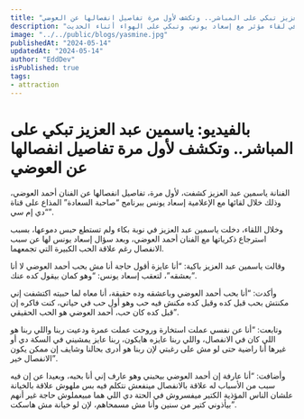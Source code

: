 ```yaml
---
title: "بالفيديو : ياسمين عبد العزيز تبكي على المباشر.. وتكشف لأول مرة تفاصيل انفصالها عن العوضي"
description: "ياسمين عبد العزيز تكشف تفاصيل انفصالها عن أحمد العوضي في لقاء مؤثر مع إسعاد يونس، وتبكي على الهواء أثناء الحديث."
image: "../../public/blogs/yasmine.jpg"
publishedAt: "2024-05-14"
updatedAt: "2024-05-14"
author: "EddDev"
isPublished: true
tags:
- attraction
---
```


# بالفيديو: ياسمين عبد العزيز تبكي على المباشر.. وتكشف لأول مرة تفاصيل انفصالها عن العوضي

الفنانة ياسمين عبد العزيز كشفت، لأول مرة، تفاصيل انفصالها عن الفنان أحمد العوضي، وذلك خلال لقائها مع الإعلامية إسعاد يونس ببرنامج “صاحبة السعادة” المذاع على قناة “دي إم سي”.

وخلال اللقاء، دخلت ياسمين عبد العزيز في نوبة بكاء ولم تستطع حبس دموعها، بسبب استرجاع ذكرياتها مع الفنان أحمد العوضي، وبعد سؤال إسعاد يونس لها عن سبب الانفصال رغم علاقة الحب الكبيرة التي تجمعهما.

وقالت ياسمين عبد العزيز باكية: “أنا عايزة أقول حاجة أنا مش بحب أحمد العوضي لا أنا بعشقه”، لتعقب إسعاد يونس: “وهو كمان بيقول كده عنك”.

وأكدت: “أنا بحب أحمد العوضي وباعشقه وده حقيقة، أنا معاه لما حبيته اكتشفت إني مكنتش بحب قبل كده وقبل كده مكنش فيه حب وهو أول حب في حياتي، كنت فاكره إن قبل كده كان حب، أحمد العوضي هو الحب الحقيقي”.

وتابعت: “أنا عن نفسي عملت استخارة وروحت عملت عمرة ودعيت ربنا واللي ربنا هو اللي كان في الانفصال، واللي ربنا عايزه هايكون، ربنا عايز يمشيني في السكة دي أو غيرها أنا راضية حتى لو مش على رغبتي لإن ربنا هو أدرى بحالنا وشايف إن ممكن يكون الانفصال خير”.

وأضافت: “أنا عارفة إن أحمد العوضي بيحبني وهو عارف إني أنا بحبه، وبعيدا عن إن فيه سبب من الأسباب له علاقة بالانفصال مينفعش نتكلم فيه بس ملهوش علاقة بالخيانة علشان الناس المؤذية الكتير ميفسروش في الحتة دي اللي هما مبيعملوش حاجة غير أنهم بيأذوني كتير من سنين وأنا مش مسمحاهم، لإن لو خيانة مش هاسكت”.
